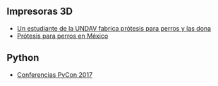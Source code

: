 {{header|1=Informática}}

== Impresoras 3D ==

* [https://www.youtube.com/watch?v=si2iUkXzykU Un estudiante de la UNDAV fabrica prótesis para perros y las dona]
* [https://www.youtube.com/watch?v=jhNSKHLNyII Prótesis para perros en México]

== Python ==

* [https://pyvideo.org/events/pycon-es-2017.html Conferencias PyCon 2017]

{{ramas del saber}}
{{footer}}
